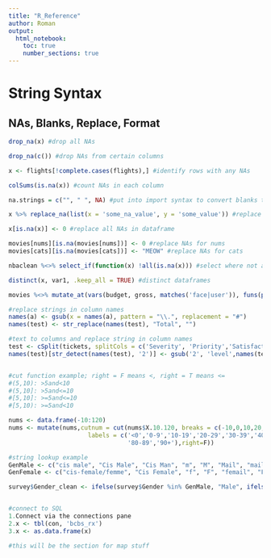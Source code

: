 ```yaml
---
title: "R_Reference"
author: Roman 
output:
  html_notebook:
    toc: true
    number_sections: true
---
```


# String Syntax

## NAs, Blanks, Replace, Format
```r

drop_na(x) #drop all NAs

drop_na(c()) #drop NAs from certain columns

x <- flights[!complete.cases(flights),] #identify rows with any NAs

colSums(is.na(x)) #count NAs in each column

na.strings = c("", " ", NA) #put into import syntax to convert blanks to NAs

x %>% replace_na(list(x = 'some_na_value', y = 'some_value')) #replace NAs in individual columns

x[is.na(x)] <- 0 #replace all NAs in dataframe

movies[nums][is.na(movies[nums])] <- 0 #replace NAs for nums
movies[cats][is.na(movies[cats])] <- "MEOW" #replace NAs for cats

nbaclean %<>% select_if(function(x) !all(is.na(x))) #select where not all values in a given column are NA

distinct(x, var1, .keep_all = TRUE) #distinct dataframes

movies %<>% mutate_at(vars(budget, gross, matches('face|user')), funs(prettyNum(., big.mark = ","))) #add commas to numeric vars

#replace strings in column names
names(a) <- gsub(x = names(a), pattern = "\\.", replacement = "#") 
names(test) <- str_replace(names(test), "Total", "") 

#text to columns and replace string in column names
test <- cSplit(tickets, splitCols = c('Severity', 'Priority','Satisfaction'),sep = '-')
names(test)[str_detect(names(test), '2')] <- gsub('2', 'level',names(test)[str_detect(names(test), '2')])


#cut function example; right = F means <, right = T means <=
#(5,10): >5and<10
#(5,10]: >5and<=10
#[5,10]: >=5and<=10
#[5,10): >=5and<10

nums <- data.frame(-10:120)
nums <- mutate(nums,cutnum = cut(nums$X.10.120, breaks = c(-10,0,10,20,30,40,50,60,70,80,90,Inf),
                      labels = c('<0','0-9','10-19','20-29','30-39','40-49','50-59','60-69','70-79',
                                 '80-89','90+'),right=F))

#string lookup example
GenMale <- c("cis male", "Cis Male", "Cis Man", "m", "M", "Mail", "maile", "Make", "Mal", "male", "Male", "Male ", "Male (CIS)", "Malr", "Man", "msle")
GenFemale <- c("cis-female/femme", "Cis Female", "f", "F", "femail", "Femake", "female", "Female", "Female ", "Female (cis)", "Female (trans)", "Trans-female", "Trans woman", "woman", "Woman")

survey$Gender_clean <- ifelse(survey$Gender %in% GenMale, "Male", ifelse(survey$Gender %in% GenFemale, "Female","Neither"))


#connect to SQL
1.Connect via the connections pane
2.x <- tbl(con, 'bcbs_rx')
3.x <- as.data.frame(x)

#this will be the section for map stuff



```

